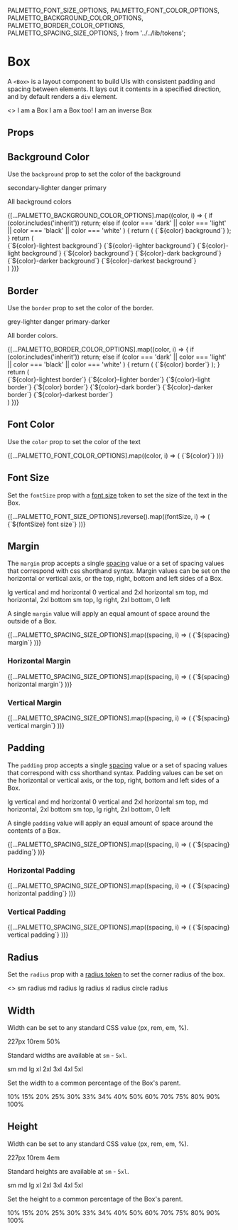   PALMETTO_FONT_SIZE_OPTIONS,
  PALMETTO_FONT_COLOR_OPTIONS,
  PALMETTO_BACKGROUND_COLOR_OPTIONS,
  PALMETTO_BORDER_COLOR_OPTIONS,
  PALMETTO_SPACING_SIZE_OPTIONS,
} from '../../lib/tokens';

<Meta title="Components/Box" component={Box} />

# Box

A `<Box>` is a layout component to build UIs with consistent padding and spacing between elements.
It lays out it contents in a specified direction, and by default renders a `div` element.

<Canvas>
  <>
    <Box
      margin="lg"
      padding="xl"
      border="grey-lighter"
      radius="md"
      fontSize="2xl"
    >
      I am a Box
    </Box>
    <Box
      margin="lg"
      padding="md"
      background="info-lighter"
      color="info"
      radius="md"
    >
      I am a Box too!
    </Box>
    <Box
      margin="lg"
      padding="md"
      background="grey-dark"
      color="inverse"
      fontSize="sm"
    >
      I am an inverse Box
    </Box>
  </>
</Canvas>

## Props
<ArgsTable of={Box} />

## Background Color

Use the `background` prop to set the color of the background

<Canvas>
  <Story name="background color">
    <Box background="secondary-lighter" margin="xs" padding="xs">
      secondary-lighter
    </Box>
    <Box background="danger-lightest" margin="xs" padding="xs">
      danger
    </Box>
    <Box background="primary" margin="xs" padding="xs">
      primary
    </Box>
  </Story>
</Canvas>

All background colors

<Canvas>
  <Story name="all background colors">
     {[...PALMETTO_BACKGROUND_COLOR_OPTIONS].map((color, i) => {
      if (color.includes('inherit')) return;
      else if (color === 'dark'
        || color === 'light'
        || color === 'black'
        || color === 'white'
      ) {
        return (
          <Box padding="xs" background={color} key={i}>
            {`${color} background`}
          </Box>
        );
      }
      return (
        <div key={i}>
          <Box padding="xs" background={`${color}-lightest`}>
            {`${color}-lightest background`}
          </Box>
          <Box padding="xs" background={`${color}-lighter`}>
            {`${color}-lighter background`}
          </Box>
          <Box padding="xs" background={`${color}-light`}>
            {`${color}-light background`}
          </Box>
          <Box padding="xs" background={color} key={i}>
            {`${color} background`}
          </Box>
          <Box padding="xs" background={`${color}-dark`}>
            {`${color}-dark background`}
          </Box>
          <Box padding="xs" background={`${color}-darker`}>
            {`${color}-darker background`}
          </Box>
          <Box padding="xs" background={`${color}-darkest`}>
            {`${color}-darkest background`}
          </Box>
        </div>
      )
    })}
  </Story>
</Canvas>

## Border

Use the `border` prop to set the color of the border.

<Canvas>
  <Story name="border color">
    <Box border="grey-lighter" margin="xs" padding="xs">
      grey-lighter
    </Box>
    <Box border="danger" margin="xs" padding="xs">
      danger
    </Box>
    <Box border="primary-darker" margin="xs" padding="xs">
      primary-darker
    </Box>
  </Story>
</Canvas>

All border colors.

<Canvas>
  <Story name="all border colors">
     {[...PALMETTO_BORDER_COLOR_OPTIONS].map((color, i) => {
      if (color.includes('inherit')) return;
      else if (color === 'dark'
        || color === 'light'
        || color === 'black'
        || color === 'white'
      ) {
        return (
          <Box border={color} margin="xs" padding="xs" key={i}>
            {`${color} border`}
          </Box>
        );
      }
      return (
        <div key={i}>
          <Box border={`${color}-lightest`} margin="xs" padding="xs">
            {`${color}-lightest border`}
          </Box>
          <Box border={`${color}-lighter`} margin="xs" padding="xs">
            {`${color}-lighter border`}
          </Box>
          <Box border={`${color}-light`} margin="xs" padding="xs">
            {`${color}-light border`}
          </Box>
          <Box border={color} margin="xs" padding="xs">
            {`${color} border`}
          </Box>
          <Box border={`${color}-dark`} margin="xs" padding="xs">
            {`${color}-dark border`}
          </Box>
          <Box border={`${color}-darker`} margin="xs" padding="xs">
            {`${color}-darker border`}
          </Box>
          <Box border={`${color}-darkest`} margin="xs" padding="xs">
            {`${color}-darkest border`}
          </Box>
        </div>
      )
    })}
  </Story>
</Canvas>

## Font Color

Use the `color` prop to set the color of the text

<Canvas>
  <Story name="color">
     {[...PALMETTO_FONT_COLOR_OPTIONS].map((color, i) => (
      <Box color={color} background={color === 'inverse' ? 'grey-darker' : null} key={i}>
        {`${color}`}
      </Box>
    ))}
  </Story>
</Canvas>

## Font Size

Set the `fontSize` prop with a [font size](/?path=/story/design-tokens-font-size--page) token to set the size of the text in the Box.

<Canvas>
  <Story name="fontSize">
    {[...PALMETTO_FONT_SIZE_OPTIONS].reverse().map((fontSize, i) => (
      <Box fontSize={fontSize} key={i}>
        {`${fontSize} font size`}
      </Box>
    ))}
  </Story>
</Canvas>

## Margin

The `margin` prop accepts a single [spacing](/?path=/story/design-tokens-spacing--page) value or a set of spacing values that correspond with css shorthand syntax. Margin values can be set on the horizontal or vertical axis, or the top, right, bottom and left sides of a Box.

<Canvas>
  <Story name="margin">
    <Box margin="lg md" background="primary-lighter">
      lg vertical and md horizontal
    </Box>
     <Box margin="0 2xl" background="primary-lighter">
      0 vertical and 2xl horizontal
    </Box>
    <Box margin="sm md 2xl" background="primary-lighter">
      sm top, md horizontal, 2xl bottom
    </Box>
    <Box margin="sm lg 2xl 0" background="primary-lighter">
      sm top, lg right, 2xl bottom, 0 left
    </Box>
  </Story>
</Canvas>

A single `margin` value will apply an equal amount of space around the outside of a Box.

<Canvas>
  <Story name="single margin">
    {[...PALMETTO_SPACING_SIZE_OPTIONS].map((spacing, i) => (
      <Box margin={spacing} background="primary-lighter" key={i}>
        {`${spacing} margin`}
      </Box>
    ))}
  </Story>
</Canvas>

### Horizontal Margin

<Canvas>
  <Story name="margin horizontal">
    {[...PALMETTO_SPACING_SIZE_OPTIONS].map((spacing, i) => (
      <Box margin={`0 ${spacing}`} background="primary-lighter" key={i}>
        {`${spacing} horizontal margin`}
      </Box>
    ))}
  </Story>
</Canvas>

### Vertical Margin

<Canvas>
  <Story name="margin vertical">
    {[...PALMETTO_SPACING_SIZE_OPTIONS].map((spacing, i) => (
      <Box margin={`${spacing} 0`} background="primary-lighter" key={i}>
        {`${spacing} vertical margin`}
      </Box>
    ))}
  </Story>
</Canvas>

## Padding

The `padding` prop accepts a single [spacing](/?path=/story/design-tokens-spacing--page) value or a set of spacing values that correspond with css shorthand syntax. Padding values can be set on the horizontal or vertical axis, or the top, right, bottom and left sides of a Box.

<Canvas>
  <Story name="padding">
    <Box padding="lg md" margin="sm 0" background="primary-lighter">
      lg vertical and md horizontal
    </Box>
     <Box padding="0 2xl" margin="sm 0" background="primary-lighter">
      0 vertical and 2xl horizontal
    </Box>
    <Box padding="sm md 2xl" margin="sm 0" background="primary-lighter">
      sm top, md horizontal, 2xl bottom
    </Box>
    <Box padding="sm lg 2xl 0" margin="sm 0" background="primary-lighter">
      sm top, lg right, 2xl bottom, 0 left
    </Box>
  </Story>
</Canvas>

A single `padding` value will apply an equal amount of space around the contents of a Box.

<Canvas>
  <Story name="single padding">
    {[...PALMETTO_SPACING_SIZE_OPTIONS].map((spacing, i) => (
      <Box padding={spacing} background="primary-lighter" margin="xs 0" key={i}>
        {`${spacing} padding`}
      </Box>
    ))}
  </Story>
</Canvas>



### Horizontal Padding

<Canvas>
  <Story name="padding horizontal">
    {[...PALMETTO_SPACING_SIZE_OPTIONS].map((spacing, i) => (
      <Box padding={`0 ${spacing}`} background="primary-lighter" margin="xs 0" key={i}>
        {`${spacing} horizontal padding`}
      </Box>
    ))}
  </Story>
</Canvas>

### Vertical Padding

<Canvas>
  <Story name="padding vertical">
    {[...PALMETTO_SPACING_SIZE_OPTIONS].map((spacing, i) => (
      <Box padding={`${spacing} 0`} background="primary-lighter" margin="xs 0" key={i}>
        {`${spacing} vertical padding`}
      </Box>
    ))}
  </Story>
</Canvas>


## Radius

Set the `radius` prop with a [radius token](/?path=/docs/design-tokens-border-radius--page) to set the corner radius of the box.

<Canvas>
  <Story name="radius">
    <>
      <Box radius="xs" background="secondary-light" padding="sm" margin="xs 0">
        sm radius
      </Box>
      <Box radius="sm" background="secondary-light" padding="sm" margin="xs 0">
        md radius
      </Box>
      <Box radius="md" background="secondary-light" padding="sm" margin="xs 0">
        lg radius
      </Box>
      <Box radius="lg" background="secondary-light" padding="sm" margin="xs 0">
        xl radius
      </Box>
      <Box radius="circle" background="secondary-light" padding="sm" margin="xs 0">
        circle radius
      </Box>
    </>
  </Story>
</Canvas>

## Width

Width can be set to any standard CSS value (px, rem, em, %).

<Canvas>
  <Story name="width">
    <Box background="primary-lightest">
      <Box background="primary-light" width="227px" margin="0 0 sm 0">227px</Box>
      <Box background="primary-light" width="10rem" margin="0 0 sm 0">10rem</Box>
      <Box background="primary-light" width="50%" margin="0 0 sm 0">50%</Box>
    </Box>
  </Story>
</Canvas>

Standard widths are available at `sm` - `5xl`.

<Canvas>
  <Story name="width standards">
    <Box background="primary-lightest">
      <Box background="primary-light" width="sm" margin="0 0 sm 0">sm</Box>
      <Box background="primary-light" width="md" margin="0 0 sm 0">md</Box>
      <Box background="primary-light" width="lg" margin="0 0 sm 0">lg</Box>
      <Box background="primary-light" width="xl" margin="0 0 sm 0">xl</Box>
      <Box background="primary-light" width="2xl" margin="0 0 sm 0">2xl</Box>
      <Box background="primary-light" width="3xl" margin="0 0 sm 0">3xl</Box>
      <Box background="primary-light" width="4xl" margin="0 0 sm 0">4xl</Box>
      <Box background="primary-light" width="5xl">5xl</Box>
    </Box>
  </Story>
</Canvas>


Set the width to a common percentage of the Box's parent.

<Canvas>
  <Story name="width percentage">
    <Box background="primary-lightest">
      <Box background="primary-light" width="10" margin="0 0 sm 0">10%</Box>
      <Box background="primary-light" width="15" margin="0 0 sm 0">15%</Box>
      <Box background="primary-light" width="20" margin="0 0 sm 0">20%</Box>
      <Box background="primary-light" width="25" margin="0 0 sm 0">25%</Box>
      <Box background="primary-light" width="30" margin="0 0 sm 0">30%</Box>
      <Box background="primary-light" width="33" margin="0 0 sm 0">33%</Box>
      <Box background="primary-light" width="34" margin="0 0 sm 0">34%</Box>
      <Box background="primary-light" width="40" margin="0 0 sm 0">40%</Box>
      <Box background="primary-light" width="50" margin="0 0 sm 0">50%</Box>
      <Box background="primary-light" width="60" margin="0 0 sm 0">60%</Box>
      <Box background="primary-light" width="70" margin="0 0 sm 0">70%</Box>
      <Box background="primary-light" width="75" margin="0 0 sm 0">75%</Box>
      <Box background="primary-light" width="80" margin="0 0 sm 0">80%</Box>
      <Box background="primary-light" width="90" margin="0 0 sm 0">90%</Box>
      <Box background="primary-light" width="100">100%</Box>
    </Box>
  </Story>
</Canvas>

## Height

Width can be set to any standard CSS value (px, rem, em, %).

<Canvas>
  <Story name="height">
    <Box background="primary-lightest">
      <Box background="primary-light" height="227px" margin="0 0 sm 0">227px</Box>
      <Box background="primary-light" height="10rem" margin="0 0 sm 0">10rem</Box>
      <Box background="primary-light" height="4em" margin="0 0 sm 0">4em</Box>
    </Box>
  </Story>
</Canvas>

Standard heights are available at `sm` - `5xl`.

<Canvas>
  <Story name="height standards">
    <Box background="primary-lightest">
      <Box background="primary-light" height="sm" margin="0 0 sm 0">sm</Box>
      <Box background="primary-light" height="md" margin="0 0 sm 0">md</Box>
      <Box background="primary-light" height="lg" margin="0 0 sm 0">lg</Box>
      <Box background="primary-light" height="xl" margin="0 0 sm 0">xl</Box>
      <Box background="primary-light" height="2xl" margin="0 0 sm 0">2xl</Box>
      <Box background="primary-light" height="3xl" margin="0 0 sm 0">3xl</Box>
      <Box background="primary-light" height="4xl" margin="0 0 sm 0">4xl</Box>
      <Box background="primary-light" height="5xl">5xl</Box>
    </Box>
  </Story>
</Canvas>


Set the height to a common percentage of the Box's parent.

<Canvas>
  <Story name="height percentage">
    <Box height="400px" background="primary-lightest">
      <Box background="primary-light" height="10" margin="0 0 sm 0">10%</Box>
      <Box background="primary-light" height="15" margin="0 0 sm 0">15%</Box>
      <Box background="primary-light" height="20" margin="0 0 sm 0">20%</Box>
      <Box background="primary-light" height="25" margin="0 0 sm 0">25%</Box>
      <Box background="primary-light" height="30" margin="0 0 sm 0">30%</Box>
      <Box background="primary-light" height="33" margin="0 0 sm 0">33%</Box>
      <Box background="primary-light" height="34" margin="0 0 sm 0">34%</Box>
      <Box background="primary-light" height="40" margin="0 0 sm 0">40%</Box>
      <Box background="primary-light" height="50" margin="0 0 sm 0">50%</Box>
      <Box background="primary-light" height="60" margin="0 0 sm 0">60%</Box>
      <Box background="primary-light" height="70" margin="0 0 sm 0">70%</Box>
      <Box background="primary-light" height="75" margin="0 0 sm 0">75%</Box>
      <Box background="primary-light" height="80" margin="0 0 sm 0">80%</Box>
      <Box background="primary-light" height="90" margin="0 0 sm 0">90%</Box>
      <Box background="primary-light" height="100">100%</Box>
    </Box>
  </Story>
</Canvas>
